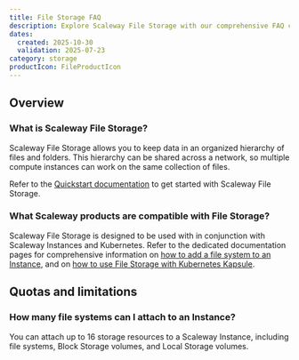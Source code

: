 ```yaml
---
title: File Storage FAQ
description: Explore Scaleway File Storage with our comprehensive FAQ covering performance, persistence, and more.
dates:
  created: 2025-10-30
  validation: 2025-07-23
category: storage
productIcon: FileProductIcon
---
```


## Overview

### What is Scaleway File Storage?

Scaleway File Storage allows you to keep data in an organized hierarchy of files and folders. This hierarchy can be shared across a network, so multiple compute instances can work on the same collection of files.

Refer to the [Quickstart documentation](/file-storage/quickstart/) to get started with Scaleway File Storage.

### What Scaleway products are compatible with File Storage?

Scaleway File Storage is designed to be used with in conjunction with Scaleway Instances and Kubernetes. Refer to the dedicated documentation pages for comprehensive information on [how to add a file system to an Instance](/docs/file-storage/quickstart/), and on [how to use File Storage with Kubernetes Kapsule](/kubernetes/how-to/use-sfs-with-kubernetes/).

## Quotas and limitations

### How many file systems can I attach to an Instance?

You can attach up to 16 storage resources to a Scaleway Instance, including file systems, Block Storage volumes, and Local Storage volumes.